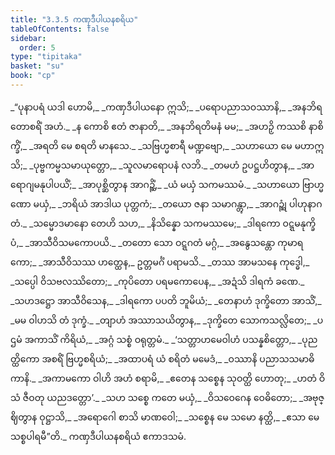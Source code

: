 ```yaml
---
title: "3.3.5 ကဏှဒီပါယနစရိယ"
tableOfContents: false
sidebar:
  order: 5
type: "tipitaka"
basket: "su"
book: "cp"
---
```



<DynamicBreadcrumb />

<Division number="92" book="cp" e="ch" v="21" p="416">

<Paragraph number="370" type="verses" book="cp">
_“ပုနာပရံ ယဒါ ဟောမိ,_  
_ကဏှဒီပါယနော ဣသိ;_  
_ပရောပညာသဝဿာနိ,_  
_အနဘိရတောစရိံ အဟံ._  

</Paragraph>

</Division>
<Division number="93" book="cp" e="ch" v="21" p="416">

<Paragraph number="371" type="verses" book="cp">
_န ကောစိ ဧတံ ဇာနာတိ,_  
_အနဘိရတိမနံ မမ;_  
_အဟဉှိ ကဿစိ နာစိက္ခိံ,_  
_အရတိ မေ စရတိ မာနသေ._  

</Paragraph>

</Division>
<Division number="94" book="cp" e="ch" v="21" p="416">

<Paragraph number="372" type="verses" book="cp">
_သဗြဟ္မစာရီ မဏ္ဍဗျော,_  
_သဟာယော မေ မဟာဣသိ;_  
_ပုဗ္ဗကမ္မသမာယုတ္တော,_  
_သူလမာရောပနံ လဘိ._  

</Paragraph>

</Division>
<Division number="95" book="cp" e="ch" v="21" p="416">

<Paragraph number="373" type="verses" book="cp">
_တမဟံ ဥပဋ္ဌဟိတွာန,_  
_အာရောဂျမနုပါပယိံ;_  
_အာပုစ္ဆိတွာန အာဂဉ္ဆိံ,_  
_ယံ မယှံ သကမဿမံ._  

</Paragraph>

</Division>
<Division number="96" book="cp" e="ch" v="21" p="416">

<Paragraph number="374" type="verses" book="cp">
_သဟာယော ဗြာဟ္မဏော မယှံ,_  
_ဘရိယံ အာဒါယ ပုတ္တကံ;_  
_တယော ဇနာ သမာဂန္တွာ,_  
_အာဂဉ္ဆုံ ပါဟုနာဂတံ._  

</Paragraph>

</Division>
<Division number="97" book="cp" e="ch" v="21" p="416">

<Paragraph number="375" type="verses" book="cp">
_သမ္မောဒမာနော တေဟိ သဟ,_  
_နိသိန္နော သကမဿမေ;_  
_ဒါရကော ဝဋ္ဋမနုက္ခိပံ,_  
_အာသီဝိသမကောပယိ._  

</Paragraph>

</Division>
<Division number="98" book="cp" e="ch" v="21" p="416">

<Paragraph number="376" type="verses" book="cp">
_တတော သော ဝဋ္ဋဂတံ မဂ္ဂံ,_  
_အနွေသန္တော ကုမာရကော;_  
_အာသီဝိသဿ ဟတ္ထေန,_  
ဥတ္တမင်္ဂံ ပရာမသိ._  

</Paragraph>

</Division>
<Division number="99" book="cp" e="ch" v="21" p="417">

<Paragraph number="377" type="verses" book="cp">
_တဿ အာမသနေ ကုဒ္ဓေါ,_  
_သပ္ပေါ ဝိသဗလဿိတော;_  
_ကုပိတော ပရမကောပေန,_  
_အဍံသိ ဒါရကံ ခဏေ._  

</Paragraph>

</Division>
<Division number="100" book="cp" e="ch" v="21" p="417">

<Paragraph number="378" type="verses" book="cp">
_သဟဒဋ္ဌော အာသီဝိသေန,_  
_ဒါရကော ပပတိ ဘူမိယံ;_  
_တေနာဟံ ဒုက္ခိတော အာသိံ,_  
_မမ ဝါဟသိ တံ ဒုက္ခံ._  

</Paragraph>

</Division>
<Division number="101" book="cp" e="ch" v="21" p="417">

<Paragraph number="379" type="verses" book="cp">
_တျာဟံ အဿာသယိတွာန,_  
_ဒုက္ခိတေ သောကသလ္လိတေ;_  
_ပဌမံ အကာသိံ ကိရိယံ,_  
_အဂ္ဂံ သစ္စံ ဝရုတ္တမံ._  

</Paragraph>

</Division>
<Division number="102" book="cp" e="ch" v="21" p="417">

<Paragraph number="380" type="verses" book="cp">
_‘သတ္တာဟမေဝါဟံ ပသန္နစိတ္တော,_  
_ပုညတ္ထိကော အစရိံ ဗြဟ္မစရိယံ;_  
_အထာပရံ ယံ စရိတံ မမေဒံ,_  
_ဝဿာနိ ပညာသသမာဓိကာနိ._  

</Paragraph>

</Division>
<Division number="103" book="cp" e="ch" v="21" p="417">

<Paragraph number="381" type="verses" book="cp">
_အကာမကော ဝါဟိ အဟံ စရာမိ,_  
_ဧတေန သစ္စေန သုဝတ္ထိ ဟောတု;_  
_ဟတံ ဝိသံ ဇီဝတု ယညဒတ္တော’._  

</Paragraph>

</Division>
<Division number="104" book="cp" e="ch" v="21" p="417">

<Paragraph number="382" type="verses" book="cp">
_သဟ သစ္စေ ကတေ မယှံ,_  
_ဝိသဝေဂေန ဝေဓိတော;_  
_အဗုဇ္ဈိတွာန ဝုဋ္ဌာသိ,_  
_အရောဂေါ စာသိ မာဏဝေါ;_  
_သစ္စေန မေ သမော နတ္ထိ,_  
_ဧသာ မေ သစ္စပါရမီ”တိ._  


</Paragraph>
</Division>

<Paragraph number="383" type="center" book="cp">
ကဏှဒီပါယနစရိယံ ဧကာဒသမံ.
</Paragraph>